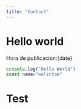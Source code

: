 ```yaml
---
title: "Contact"
---
```



# Hello world

Hora de publicacion:{date}

```js
console.log("Hello World")
const name="welinton"
```

<h1>Test</h1>

